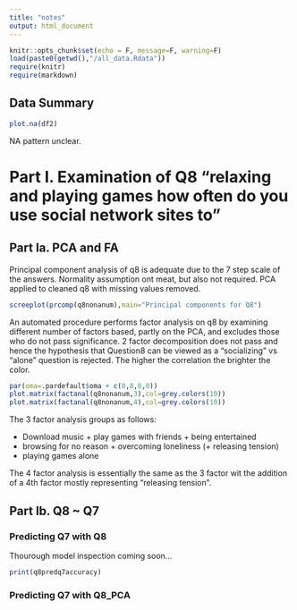 ```yaml
---
title: "notes"
output: html_document
---
```


```r
knitr::opts_chunk$set(echo = F, message=F, warning=F)
load(paste0(getwd(),"/all_data.Rdata"))
require(knitr)
require(markdown)
```


## Data Summary

```r
plot.na(df2)
```

NA pattern unclear.

# Part I. Examination of Q8 "relaxing and playing games how often do you use social network sites to"
## Part Ia. PCA and FA

Principal component analysis of q8 is adequate due to the 7 step scale of the answers. Normality assumption ont meat, but also not required. PCA applied to cleaned q8 with missing values removed.
```r
screeplot(prcomp(q8nonanum),main="Principal components for Q8")
```

An automated procedure performs factor analysis on q8 by examining different number of factors based, partly on the PCA, and excludes those who do not pass significance. 2 factor decomposition does not pass and hence the hypothesis that Question8 can be viewed as a "socializing" vs "alone" question is rejected. The higher the correlation the brighter the color.

```r
par(oma=.pardefault$oma + c(0,8,0,0))
plot.matrix(factanal(q8nonanum,3),col=grey.colors(10))
plot.matrix(factanal(q8nonanum,4),col=grey.colors(10))
```

The 3 factor analysis groups as follows:

* Download music + play games with friends + being entertained
* browsing for no reason + overcoming loneliness (+ releasing tension)
* playing games alone

The 4 factor analysis is essentially the same as the 3 factor wit the addition of a 4th factor mostly representing "releasing tension".

## Part Ib. Q8 ~ Q7
### Predicting Q7 with Q8

Thourough model inspection coming soon...

```r
print(q8predq7accuracy)
```

### Predicting Q7 with Q8_PCA

